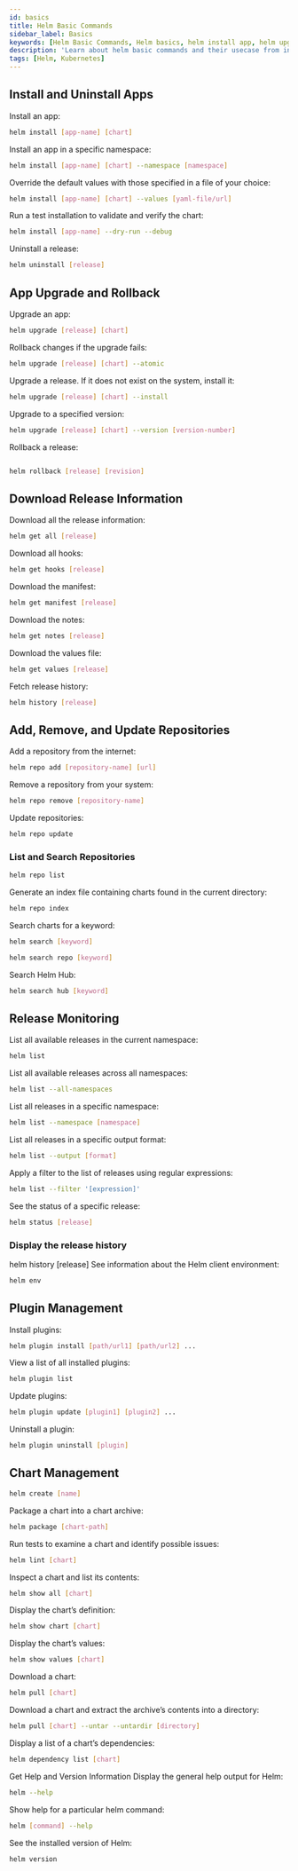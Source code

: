 ```yaml
---
id: basics
title: Helm Basic Commands
sidebar_label: Basics
keywords: [Helm Basic Commands, Helm basics, helm install app, helm upgrade, helm rollback, helm hooks, helm charts, helm charts management, helm plugin management, helm repo search]
description: 'Learn about helm basic commands and their usecase from installing new helm chart to upgrading chart, uninstalling helm chart and building/packing new helm chart'
tags: [Helm, Kubernetes]
---
```


## Install and Uninstall Apps

Install an app:

```bash
helm install [app-name] [chart]
```

Install an app in a specific namespace:

```bash
helm install [app-name] [chart] --namespace [namespace]
```

Override the default values with those specified in a file of your choice:

```bash
helm install [app-name] [chart] --values [yaml-file/url]
```

Run a test installation to validate and verify the chart:

```bash
helm install [app-name] --dry-run --debug
```

Uninstall a release:

```bash
helm uninstall [release]
```

## App Upgrade and Rollback

Upgrade an app:

```bash
helm upgrade [release] [chart]
```

Rollback changes if the upgrade fails:

```bash
helm upgrade [release] [chart] --atomic
```

Upgrade a release. If it does not exist on the system, install it:

```bash
helm upgrade [release] [chart] --install
```

Upgrade to a specified version:

```bash
helm upgrade [release] [chart] --version [version-number]
```

Rollback a release:

```bash

helm rollback [release] [revision]
```

## Download Release Information

Download all the release information:

```bash
helm get all [release]
```

Download all hooks:

```bash
helm get hooks [release]
```

Download the manifest:

```bash
helm get manifest [release]
```

Download the notes:

```bash
helm get notes [release]
```

Download the values file:

```bash
helm get values [release]
```

Fetch release history:

```bash
helm history [release]
```

## Add, Remove, and Update Repositories

Add a repository from the internet:

```bash
helm repo add [repository-name] [url]
```

Remove a repository from your system:

```bash
helm repo remove [repository-name]
```

Update repositories:

```bash
helm repo update
```

### List and Search Repositories

```bash
helm repo list
```

Generate an index file containing charts found in the current directory:

```bash
helm repo index
```

Search charts for a keyword:

```bash
helm search [keyword]
```

```bash
helm search repo [keyword]
```

Search Helm Hub:

```bash
helm search hub [keyword]
```

## Release Monitoring

List all available releases in the current namespace:

```bash
helm list
```

List all available releases across all namespaces:

```bash
helm list --all-namespaces
```

List all releases in a specific namespace:

```bash
helm list --namespace [namespace]
```

List all releases in a specific output format:

```bash
helm list --output [format]
```

Apply a filter to the list of releases using regular expressions:

```bash
helm list --filter '[expression]'
```

See the status of a specific release:

```bash
helm status [release]
```

### Display the release history

helm history [release]
See information about the Helm client environment:

```bash
helm env
```

## Plugin Management

Install plugins:

```bash
helm plugin install [path/url1] [path/url2] ...
```

View a list of all installed plugins:

```bash
helm plugin list
```

Update plugins:

```bash
helm plugin update [plugin1] [plugin2] ...
```

Uninstall a plugin:

```bash
helm plugin uninstall [plugin]
```

## Chart Management

```bash
helm create [name]
```

Package a chart into a chart archive:

```bash
helm package [chart-path]
```

Run tests to examine a chart and identify possible issues:

```bash
helm lint [chart]
```

Inspect a chart and list its contents:

```bash
helm show all [chart]
```

Display the chart’s definition:

```bash
helm show chart [chart]
```

Display the chart’s values:

```bash
helm show values [chart]
```

Download a chart:

```bash
helm pull [chart]
```

Download a chart and extract the archive’s contents into a directory:

```bash
helm pull [chart] --untar --untardir [directory]
```

Display a list of a chart’s dependencies:

```bash
helm dependency list [chart]
```

Get Help and Version Information
Display the general help output for Helm:

```bash
helm --help
```

Show help for a particular helm command:

```bash
helm [command] --help
```

See the installed version of Helm:

```bash
helm version
```
